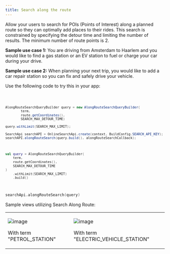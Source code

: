 ```yaml
---
title: Search along the route
---
```


Allow your users to search for POIs (Points of Interest) along a planned route so they can optimally
add places to their rides. This search is constrained by specifying the detour time and limiting the
number of results. The minimum number of route points is 2.

**Sample use case 1:** You are driving from Amsterdam to Haarlem and you would like to find a gas
station or an EV station to fuel or charge your car during your drive.

**Sample use case 2:** When planning your next trip, you would like to add a car repair station so
you can fix and safely drive your vehicle.

Use the following code to try this in your app:

<Code>

```java
AlongRouteSearchQueryBuilder query = new AlongRouteSearchQueryBuilder(
        term,
        route.getCoordinates(),
        SEARCH_MAX_DETOUR_TIME)

query.withLimit(SEARCH_MAX_LIMIT);

SearchApi searchAPI = OnlineSearchApi.create(context, BuildConfig.SEARCH_API_KEY);
searchAPI.alongRouteSearch(query.build(), alongRouteSearchCallback);
```

```kotlin
val query = AlongRouteSearchQueryBuilder(
    term,
    route.getCoordinates(),
    SEARCH_MAX_DETOUR_TIME
)
    .withLimit(SEARCH_MAX_LIMIT)
    .build()
```

</Code>

```kotlin
searchApi.alongRouteSearch(query)
```

Sample views utilizing Search Along Route:

<table>
  <tbody>
    <tr>
      <td>
        <ContentWrapper maxWidth="350px" objectFit="contain">
          <p>
            <img src="../images/AlongRoute_GasStations.png" alt="image" />
          </p>
        </ContentWrapper>
        <p>With term "PETROL_STATION"</p>
      </td>
      <td>
        <ContentWrapper maxWidth="350px" objectFit="contain">
          <p>
            <img src="../images/AlongRoute_EvStations.png" alt="image" />
          </p>
        </ContentWrapper>
        <p>With term "ELECTRIC_VEHICLE_STATION"</p>
      </td>
    </tr>
  </tbody>
</table>